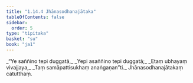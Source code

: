```yaml
---
title: "1.14.4 Jhānasodhanajātaka"
tableOfContents: false
sidebar:
  order: 5
type: "tipitaka"
basket: "su"
book: "ja1"
---
```



<DynamicBreadcrumb />

<Division number="134" book="ja1">

<Paragraph number="297" type="verses" book="ja1">
_“Ye saññino tepi duggatā,_  
_Yepi asaññino tepi duggatā;_  
_Etaṃ ubhayaṃ vivajjaya,_  
_Taṃ samāpattisukhaṃ anaṅgaṇan”ti._  


</Paragraph>
</Division>

<Paragraph number="298" type="center" book="ja1">
Jhānasodhanajātakaṃ catutthaṃ.
</Paragraph>